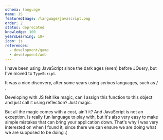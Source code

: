 ```yaml
---
schema: language
name: JS
featuredImage: /language/javascript.png
order: 2
status: deprecated
knowledge: 100
yearsLearning: 10+
icon: js
references:
  - development/game
  - development/web
---
```


I have been using JavaScript since the dark ages (even) before JQuery, but I've moved to `TypeScript`.

It was a nice discovery, after some years using _serious_ languages, such as [](language/c) / [](language/cpp).

Developing with JS felt like magic, can I assign this function to this object and just call it using reflection? Just magic.

But all the magic comes with a cost, ain't it? And JavaScript is not an exception. Is really fun language to play with, but it's also very easy to make simple mistakes that can bring your application down. That's why I was very interested on [](language/typescript) when I found it, since there we can ensure we are doing what we are supposed to be doing :)
